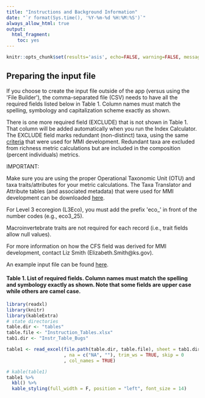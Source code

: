 ```yaml
---
title: "Instructions and Background Information"
date: "`r format(Sys.time(), '%Y-%m-%d %H:%M:%S')`"
always_allow_html: true
output:
  html_fragment:
    toc: yes
---
```


```r
knitr::opts_chunk$set(results='asis', echo=FALSE, warning=FALSE, message = FALSE)
```

## Preparing the input file

If you choose to create the input file outside of the app (versus using the \'File Builder\'), the comma-separated file (CSV) needs to have all the required fields listed below in Table 1. Column names must match the spelling, symbology and capitalization scheme exactly as shown.

There is one more required field (EXCLUDE) that is not shown in Table 1. That column will be added automatically when you run the Index Calculator. The EXCLUDE field marks redundant (non-distinct) taxa, using the same <a href="https://github.com/Blocktt/ShinyAppDocuments/blob/main/KDHEtools/Reports/EXCLUDE_RedundantTaxa_DecisionCriteria.docx/" target="_blank">criteria</a> that were used for MMI development. Redundant taxa are excluded from richness metric calculations but are included in the composition (percent individuals) metrics.

IMPORTANT:

Make sure you are using the proper Operational Taxonomic Unit (OTU) and taxa traits/attributes for your metric calculations. The Taxa Translator and Attribute tables (and associated metadata) that were used for MMI development can be downloaded <a href="https://github.com/Blocktt/KDHEtools/tree/main/inst/shiny-examples/KDHEtools/data/taxa_trans/" target="_blank">here</a>.

For Level 3 ecoregion (L3Eco), you must add the prefix \'eco\_\' in front of the number codes (e.g., eco3_25).

Macroinvertebrate traits are not required for each record (i.e., trait fields allow null values).

For more information on how the CFS field was derived for MMI development, contact Liz Smith (Elizabeth.Smith\@ks.gov).

An example input file can be found <a href="https://github.com/Blocktt/ShinyAppDocuments/blob/main/KDHEtools/Example_Files/Test1_Formatted.csv/" target="_blank">here</a>.

#### Table 1. List of required fields. Column names must match the spelling and symbology exactly as shown. Note that some fields are upper case while others are camel case.

```r
library(readxl)
library(knitr)
library(kableExtra)
# state directories
table.dir <- "tables"
table.file <- "Instruction_Tables.xlsx"
tab1.dir <- "Instr_Table_Bugs"

table1 <- read_excel(file.path(table.dir, table.file), sheet = tab1.dir
                     , na = c("NA", ""), trim_ws = TRUE, skip = 0
                     , col_names = TRUE)  

# kable(table1)
table1 %>% 
  kbl() %>% 
  kable_styling(full_width = F, position = "left", font_size = 14)
```
